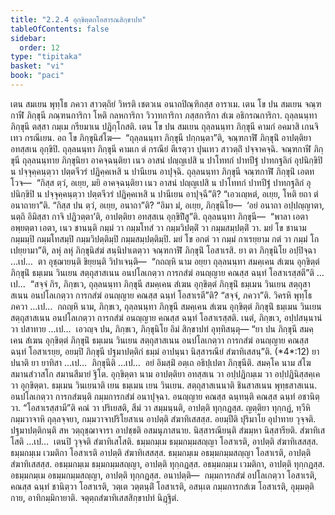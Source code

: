 ```yaml
---
title: "2.2.4 อุกฺขิตฺตกโอสารณสิกฺขาปท"
tableOfContents: false
sidebar:
  order: 12
type: "tipitaka"
basket: "vi"
book: "paci"
---
```



<DynamicBreadcrumb />

<Division number="694" book="paci">

<Paragraph number="2272" book="paci">
เตน สมเยน พุทฺโธ ภควา สาวตฺถิยํ วิหรติ เชตวเน อนาถปิณฺฑิกสฺส อาราเม. เตน โข ปน สมเยน จณฺฑกาฬี ภิกฺขุนี ภณฺฑนการิกา โหติ กลหการิกา วิวาทการิกา ภสฺสการิกา สํเฆ อธิกรณการิกา. ถุลฺลนนฺทา ภิกฺขุนี ตสฺสา กมฺเม กรียมาเน ปฏิกฺโกสติ. เตน โข ปน สมเยน ถุลฺลนนฺทา ภิกฺขุนี คามกํ อคมาสิ เกนจิเทว กรณีเยน. อถ โข ภิกฺขุนิสํโฆ—  “ถุลฺลนนฺทา ภิกฺขุนี ปกฺกนฺตา”ติ, จณฺฑกาฬิํ ภิกฺขุนิํ อาปตฺติยา อทสฺสเน อุกฺขิปิ. ถุลฺลนนฺทา ภิกฺขุนี คามเก ตํ กรณียํ ตีเรตฺวา ปุนเทว สาวตฺถิํ ปจฺจาคจฺฉิ. จณฺฑกาฬี ภิกฺขุนี ถุลฺลนนฺทาย ภิกฺขุนิยา อาคจฺฉนฺติยา เนว อาสนํ ปญฺญเปสิ น ปาโททกํ ปาทปีฐํ ปาทกฐลิกํ อุปนิกฺขิปิ น ปจฺจุคฺคนฺตฺวา ปตฺตจีวรํ ปฏิคฺคเหสิ น ปานีเยน อาปุจฺฉิ. ถุลฺลนนฺทา ภิกฺขุนี จณฺฑกาฬิํ ภิกฺขุนิํ เอตทโวจ—  “กิสฺส ตฺวํ, อเยฺย, มยิ อาคจฺฉนฺติยา เนว อาสนํ ปญฺญเปสิ น ปาโททกํ ปาทปีฐํ ปาทกฐลิกํ อุปนิกฺขิปิ น ปจฺจุคฺคนฺตฺวา ปตฺตจีวรํ ปฏิคฺคเหสิ น ปานีเยน อาปุจฺฉี”ติ? “เอวเญฺหตํ, อเยฺย, โหติ ยถา ตํ อนาถายา”ติ. “กิสฺส ปน ตฺวํ, อเยฺย, อนาถา”ติ? “อิมา มํ, อเยฺย, ภิกฺขุนิโย—  ‘อยํ อนาถา อปฺปญฺญาตา, นตฺถิ อิมิสฺสา กาจิ ปฏิวตฺตา’ติ, อาปตฺติยา อทสฺสเน อุกฺขิปิํสู”ติ.
</Paragraph>

<Paragraph number="2273" book="paci">
ถุลฺลนนฺทา ภิกฺขุนี—  “พาลา เอตา อพฺยตฺตา เอตา, เนว ชานนฺติ กมฺมํ วา กมฺมโทสํ วา กมฺมวิปตฺติํ วา กมฺมสมฺปตฺติํ วา. มยํ โข ชานาม กมฺมมฺปิ กมฺมโทสมฺปิ กมฺมวิปตฺติมฺปิ กมฺมสมฺปตฺติมฺปิ. มยํ โข อกตํ วา กมฺมํ กาเรยฺยาม กตํ วา กมฺมํ โกเปยฺยามา”ติ, ลหุํ ลหุํ ภิกฺขุนิสํฆํ สนฺนิปาเตตฺวา จณฺฑกาฬิํ ภิกฺขุนิํ โอสาเรสิ.
</Paragraph>

<Paragraph number="2274" book="paci">
ยา ตา ภิกฺขุนิโย อปฺปิจฺฉา …เป…  ตา อุชฺฌายนฺติ ขิยฺยนฺติ วิปาเจนฺติ—  “กถญฺหิ นาม อยฺยา ถุลฺลนนฺทา สมคฺเคน สํเฆน อุกฺขิตฺตํ ภิกฺขุนิํ ธมฺเมน วินเยน สตฺถุสาสเนน อนปโลเกตฺวา การกสํฆํ อนญฺญาย คณสฺส ฉนฺทํ โอสาเรสฺสตี”ติ …เป…  “สจฺจํ กิร, ภิกฺขเว, ถุลฺลนนฺทา ภิกฺขุนี สมคฺเคน สํเฆน อุกฺขิตฺตํ ภิกฺขุนิํ ธมฺเมน วินเยน สตฺถุสาสเนน อนปโลเกตฺวา การกสํฆํ อนญฺญาย คณสฺส ฉนฺทํ โอสาเรตี”ติ? “สจฺจํ, ภควา”ติ. วิครหิ พุทฺโธ ภควา …เป…  กถญฺหิ นาม, ภิกฺขเว, ถุลฺลนนฺทา ภิกฺขุนี สมคฺเคน สํเฆน อุกฺขิตฺตํ ภิกฺขุนิํ ธมฺเมน วินเยน สตฺถุสาสเนน อนปโลเกตฺวา การกสํฆํ อนญฺญาย คณสฺส ฉนฺทํ โอสาเรสฺสติ. เนตํ, ภิกฺขเว, อปฺปสนฺนานํ วา ปสาทาย …เป…  เอวญฺจ ปน, ภิกฺขเว, ภิกฺขุนิโย อิมํ สิกฺขาปทํ อุทฺทิสนฺตุ—
</Paragraph>

</Division>
<Division number="695" book="paci">

<Paragraph number="2275" book="paci">
<Emphasis>“ยา ปน ภิกฺขุนี สมคฺเคน สํเฆน อุกฺขิตฺตํ ภิกฺขุนิํ ธมฺเมน วินเยน สตฺถุสาสเนน อนปโลเกตฺวา การกสํฆํ อนญฺญาย คณสฺส ฉนฺทํ โอสาเรยฺย, อยมฺปิ ภิกฺขุนี ปฐมาปตฺติกํ ธมฺมํ อาปนฺนา นิสฺสารณียํ สํฆาทิเสสนฺ”</Emphasis>ติ. (*4*:<Emphasis>12</Emphasis>)
</Paragraph>

</Division>
<Division number="696" book="paci">

<Paragraph number="2276" book="paci">
<Emphasis>ยา ปนา</Emphasis>ติ ยา ยาทิสา …เป…  <Emphasis>ภิกฺขุนี</Emphasis>ติ …เป…  อยํ อิมสฺมิํ อตฺเถ อธิปฺเปตา ภิกฺขุนีติ.
</Paragraph>

<Paragraph number="2277" book="paci">
<Emphasis>สมคฺโค</Emphasis> นาม <Emphasis>สํโฆ</Emphasis> สมานสํวาสโก สมานสีมายํ ฐิโต.
</Paragraph>

<Paragraph number="2278" book="paci">
<Emphasis>อุกฺขิตฺตา</Emphasis> นาม อาปตฺติยา อทสฺสเน วา อปฺปฏิกมฺเม วา อปฺปฏินิสฺสคฺเค วา อุกฺขิตฺตา.
</Paragraph>

<Paragraph number="2279" book="paci">
<Emphasis>ธมฺเมน วินเยนา</Emphasis>ติ เยน ธมฺเมน เยน วินเยน.
</Paragraph>

<Paragraph number="2280" book="paci">
<Emphasis>สตฺถุสาสเนนา</Emphasis>ติ ชินสาสเนน พุทฺธสาสเนน.
</Paragraph>

<Paragraph number="2281" book="paci">
<Emphasis>อนปโลเกตฺวา การกสํฆนฺ</Emphasis>ติ กมฺมการกสํฆํ อนาปุจฺฉา.
</Paragraph>

<Paragraph number="2282" book="paci">
<Emphasis>อนญฺญาย คณสฺส ฉนฺทนฺ</Emphasis>ติ คณสฺส ฉนฺทํ อชานิตฺวา.
</Paragraph>

<Paragraph number="2283" book="paci">
“โอสาเรสฺสามี”ติ คณํ วา ปริเยสติ, สีมํ วา สมฺมนฺนติ, อาปตฺติ ทุกฺกฏสฺส. ญตฺติยา ทุกฺกฏํ, ทฺวีหิ กมฺมวาจาหิ ถุลฺลจฺจยา, กมฺมวาจาปริโยสาเน อาปตฺติ สํฆาทิเสสสฺส.
</Paragraph>

<Paragraph number="2284" book="paci">
<Emphasis>อยมฺปี</Emphasis>ติ ปุริมาโย อุปาทาย วุจฺจติ.
</Paragraph>

<Paragraph number="2285" book="paci">
<Emphasis>ปฐมาปตฺติกนฺ</Emphasis>ติ สห วตฺถุชฺฌาจารา อาปชฺชติ อสมนุภาสนาย.
</Paragraph>

<Paragraph number="2286" book="paci">
<Emphasis>นิสฺสารณียนฺ</Emphasis>ติ สํฆมฺหา นิสฺสารียติ.
</Paragraph>

<Paragraph number="2287" book="paci">
<Emphasis>สํฆาทิเสโส</Emphasis>ติ …เป…  เตนปิ วุจฺจติ สํฆาทิเสโสติ.
</Paragraph>

</Division>
<Division number="697" book="paci">

<Paragraph number="2288" book="paci">
ธมฺมกมฺเม ธมฺมกมฺมสญฺญา โอสาเรติ, อาปตฺติ สํฆาทิเสสสฺส. ธมฺมกมฺเม เวมติกา โอสาเรติ อาปตฺติ สํฆาทิเสสสฺส. ธมฺมกมฺเม อธมฺมกมฺมสญฺญา โอสาเรติ, อาปตฺติ สํฆาทิเสสสฺส.
</Paragraph>

<Paragraph number="2289" book="paci">
อธมฺมกมฺเม ธมฺมกมฺมสญฺญา, อาปตฺติ ทุกฺกฏสฺส. อธมฺมกมฺเม เวมติกา, อาปตฺติ ทุกฺกฏสฺส. อธมฺมกมฺเม อธมฺมกมฺมสญฺญา, อาปตฺติ ทุกฺกฏสฺส.
</Paragraph>

</Division>
<Division number="698" book="paci">

<Paragraph number="2290" book="paci">
อนาปตฺติ—  กมฺมการกสํฆํ อปโลเกตฺวา โอสาเรติ, คณสฺส ฉนฺทํ ชานิตฺวา โอสาเรติ, วตฺเต วตฺตนฺติํ โอสาเรติ, อสนฺเต กมฺมการกสํเฆ โอสาเรติ, อุมฺมตฺติกาย, อาทิกมฺมิกายาติ.

</Paragraph>
</Division>

<Paragraph number="2291" type="center" book="paci">
จตุตฺถสํฆาทิเสสสิกฺขาปทํ นิฏฺฐิตํ.
</Paragraph>